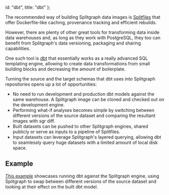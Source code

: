   id: "dbt",
  title: "dbt"
};

The recommended way of building Splitgraph data images is [Splitfiles](../concepts/splitfiles) that offer Dockerfile-like caching, provenance tracking and efficient rebuilds.

However, there are plenty of other great tools for transforming data inside data warehouses and, as long as they work with PostgreSQL, they too can benefit from Splitgraph's data versioning, packaging and sharing capabilities.

One such tool is [dbt](https://getdbt.com) that essentially works as a really advanced SQL templating engine, allowing to create data transformations from small building blocks and decreasing the amount of boilerplate.

Turning the source and the target schemas that dbt uses into Splitgraph repositories opens up a lot of opportunities:

* No need to run development and production dbt models against the same warehouse. A Splitgraph image can be cloned and checked out on the development engine.
* Performing what-if analyses becomes simple by switching between different versions of the source dataset and comparing the resultant images with sgr diff.
* Built datasets can be pushed to other Splitgraph engines, shared publicly or serve as inputs to a pipeline of Splitfiles.
* Input datasets can leverage Splitgraph's layered querying, allowing dbt to seamlessly query huge datasets with a limited amount of local disk space.

## Example

[This example](https://github.com/splitgraph/splitgraph/tree/v0.1.0/examples/dbt) showcases
running dbt against the Splitgraph engine, using Splitgraph to swap between different versions of the
source dataset and looking at their effect on the built dbt model.

<cast src="@splitgraph/content/casts/versioned/latest/dbt.cast" />